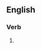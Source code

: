 ==English==

===Verb===
{{head|en|verb form}}

# {{present participle of|dehydrate|lang=en|nocat=1}}